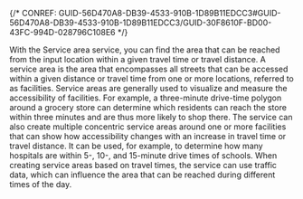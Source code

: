 

{/* CONREF: GUID-56D470A8-DB39-4533-910B-1D89B11EDCC3#GUID-56D470A8-DB39-4533-910B-1D89B11EDCC3/GUID-30F8610F-BD00-43FC-994D-028796C108E6  */}

With the Service area service, you can find the area that can be reached from the input location within a given travel time or travel distance. A service area is the area that encompasses all streets that can be accessed within a given distance or travel time from one or more locations, referred to as facilities. Service areas are generally used to visualize and measure the accessibility of facilities. For example, a three-minute drive-time polygon around a grocery store can determine which residents can reach the store within three minutes and are thus more likely to shop there. The service can also create multiple concentric service areas around one or more facilities that can show how accessibility changes with an increase in travel time or travel distance. It can be used, for example, to determine how many hospitals are within 5-, 10-, and 15-minute drive times of schools. When creating service areas based on travel times, the service can use traffic data, which can influence the area that can be reached during different times of the day.
